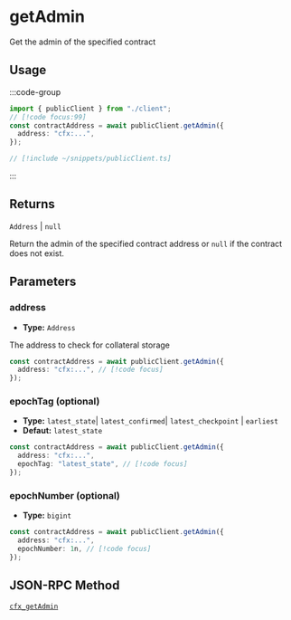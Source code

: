 # getAdmin

Get the admin of the specified contract

## Usage

:::code-group

```ts  [example.ts]
import { publicClient } from "./client";
// [!code focus:99]
const contractAddress = await publicClient.getAdmin({
  address: "cfx:...",
});
```

```ts  [client.ts] filename="client.ts"
// [!include ~/snippets/publicClient.ts]
```

:::

## Returns

`Address` | `null`

Return the admin of the specified contract address or `null` if the contract does not exist.

## Parameters

### address

- **Type:** `Address`

The address to check for collateral storage

```ts 
const contractAddress = await publicClient.getAdmin({
  address: "cfx:...", // [!code focus]
});
```

### epochTag (optional)

- **Type:** `latest_state`| `latest_confirmed`| `latest_checkpoint` | `earliest`
- **Defaut:** `latest_state`

```ts 
const contractAddress = await publicClient.getAdmin({
  address: "cfx:...",
  epochTag: "latest_state", // [!code focus]
});
```

### epochNumber (optional)

- **Type:** `bigint`

```ts 
const contractAddress = await publicClient.getAdmin({
  address: "cfx:...",
  epochNumber: 1n, // [!code focus]
});
```

## JSON-RPC Method

[`cfx_getAdmin`](https://doc.confluxnetwork.org/docs/core/build/json-rpc/cfx-namespace#cfx_getadmin)
